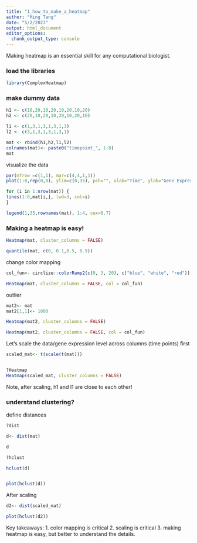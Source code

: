 ```yaml
---
title: "1_how_to_make_a_heatmap"
author: "Ming Tang"
date: "5/2/2023"
output: html_document
editor_options: 
  chunk_output_type: console
---
```



Making heatmap is an essential skill for any computational biologist.


### load the libraries 

```r
library(ComplexHeatmap)
```

### make dummy data 

```r

h1 <- c(10,20,10,20,10,20,10,20)
h2 <- c(20,10,20,10,20,10,20,10)

l1 <- c(1,3,1,3,1,3,1,3)
l2 <- c(3,1,3,1,3,1,3,1)

mat <- rbind(h1,h2,l1,l2)
colnames(mat)<- paste0("timepoint_", 1:8)
mat
```


visualize the data 

```r
par(mfrow =c(1,1), mar=c(4,4,1,1))
plot(1:8,rep(0,8), ylim=c(0,35), pch="", xlab="Time", ylab="Gene Expression")

for (i in 1:nrow(mat)) {
lines(1:8,mat[i,], lwd=3, col=i)
}

legend(1,35,rownames(mat), 1:4, cex=0.7)
```

### Making a heatmap is easy!

```r
Heatmap(mat, cluster_columns = FALSE)

quantile(mat, c(0, 0.1,0.5, 0.9))
```


change color mapping 

```r
col_fun<- circlize::colorRamp2(c(0, 3, 20), c("blue", "white", "red"))

Heatmap(mat, cluster_columns = FALSE, col = col_fun)
```


outlier 

```r
mat2<- mat
mat2[1,1]<- 1000

Heatmap(mat2, cluster_columns = FALSE)

Heatmap(mat2, cluster_columns = FALSE, col = col_fun)

```

Let's scale the data/gene expression level across columns (time points) first

```r
scaled_mat<- t(scale(t(mat)))


?Heatmap
Heatmap(scaled_mat, cluster_columns = FALSE)
```

Note, after scaling, h1 and l1 are close to each other!

### understand clustering?

define distances 

```r
?dist

d<- dist(mat)

d
```


```r
?hclust

hclust(d)


plot(hclust(d))
```


After scaling 
```r

d2<- dist(scaled_mat)

plot(hclust(d2))
```

Key takeaways:
1. color mapping is critical
2. scaling is critical 
3. making heatmap is easy, but better to understand the details.







